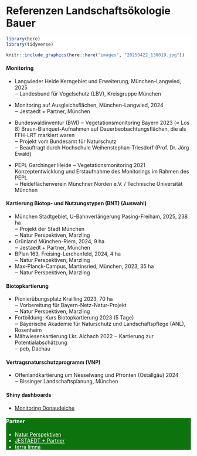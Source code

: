 # Referenzen Landschaftsökologie Bauer

::: {.column-screen style="background-color:#FFFFFF"}

```r
library(here)
library(tidyverse)
```

```r
knitr::include_graphics(here::here("images", "20250422_130019.jpg"))
```

:::

#### **Monitoring**

* Langwieder Heide Kerngebiet und Erweiterung, München-Langwied, 2025\
  ‒ Landesbund für Vogelschutz (LBV), Kreisgruppe München

* Monitoring auf Ausgleichsflächen, München-Langwied, 2024\
  ‒ Jestaedt + Partner, München

* Bundeswaldinventur (BWI) ‒ Vegetationsmonitoring Bayern 2023 (≈ Los 8) Braun-Blanquet-Aufnahmen auf Dauerbeobachtungsflächen, die als FFH-LRT markiert waren\
  ‒ Projekt vom Bundesamt für Naturschutz\
  ‒ Beauftragt durch Hochschule Weihenstephan-Triesdorf (Prof. Dr. Jörg Ewald)

* PEPL Garchinger Heide ‒ Vegetationsmonitoring 2021 Konzeptentwicklung und Erstaufnahme des Monitorings im Rahmen des PEPL\
  ‒ Heideflächenverein Münchner Norden e.V. / Technische Universität München

#### **Kartierung Biotop- und Nutzungstypen (BNT)** (Auswahl)

* München Stadtgebiet, U-Bahnverlängerung Pasing-Freiham, 2025, 238 ha\
  ‒ Projekt der Stadt München\
  ‒ Natur Perspektiven, Marzling
* Grünland München-Riem, 2024, 9 ha\
  ‒ Jestaedt + Partner, München
* BPlan 163, Freising-Lerchenfeld, 2024, 4 ha\
  ‒ Natur Perspektiven, Marzling
* Max-Planck-Campus, Martinsried, München, 2023, 35 ha\
  ‒ Natur Perspektiven, Marzling

#### **Biotopkartierung**

* Pionierübungsplatz Krailling 2023, 70 ha\
  ‒ Vorbereitung für Bayern-Netz-Natur-Projekt\
  ‒ Natur Perspektiven, Marzling
* Fortbildung: Kurs Biotopkartierung 2023 (5 Tage)\
  ‒ Bayerische Akademie für Naturschutz und Landschaftspflege (ANL), Rosenheim
* Mähwiesenkartierung Lkr. Aichach 2022 ‒ Kartierung zur Potentialabschätzung\
  ‒ peb, Dachau

#### **Vertragsnaturschutzprogramm (VNP)**

* Offenlandkartierung um Nesselwang und Pfronten (Ostallgäu) 2024\
  ‒ Bissinger Landschaftsplanung, München
  
#### **Shiny dashboards**

* [Monitoring Donaudeiche](https://markusbauer.shinyapps.io/shiny_app_map_danube/)

::: {.column-screen style="background-color:#0d730d; color:white"}

::: {.column-body}

<style>
.column-screen a {
  color: white;
  text-decoration: underline; /* optional, für bessere Sichtbarkeit */
}
</style>


#### **Partner**

* <a href="https://natur-perspektiven.de/" style="color: white;">Natur Perspektiven</a>
* <a href="https://www.jestaedt-partner.de/" style="color: white;">JESTAEDT + Partner</a>
* <a href="https://www.terralimna.de/" style="color: white;">terra limna</a>
<br>

:::

:::
